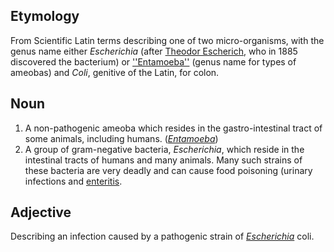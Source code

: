 ==Etymology==
From Scientific Latin terms describing one of two micro-organisms, with the genus name either ''Escherichia'' (after [[Theodor Escherich]], who in 1885 discovered the bacterium) or [[''Entamoeba'']] (genus name for types of ameobas) and ''Coli'', genitive of the Latin, for colon.

==Noun==
#A non-pathogenic ameoba which resides in the gastro-intestinal tract of some animals, including humans. (''[[Entamoeba]]'')
#A group of gram-negative bacteria, ''Escherichia'', which reside in the intestinal tracts of humans and many animals. Many such strains of these bacteria are very deadly and can cause food poisoning (urinary infections and [[enteritis]]. 

==Adjective==
Describing an infection caused by a pathogenic strain of ''[[Escherichia]]'' coli.